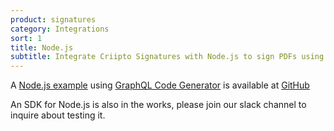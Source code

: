 ```yaml
---
product: signatures
category: Integrations
sort: 1
title: Node.js
subtitle: Integrate Criipto Signatures with Node.js to sign PDFs using MitID, Swedish BankID, Norwegian BankId or other eIDs.
---
```


A [Node.js example](https://github.com/criipto/samples/tree/master/Signing/nodejs)
using [GraphQL Code Generator](https://www.graphql-code-generator.com/)
is available at [GitHub](https://github.com/criipto/samples/tree/master/Signing/nodejs)

An SDK for Node.js is also in the works, please join our slack channel to inquire about testing it.